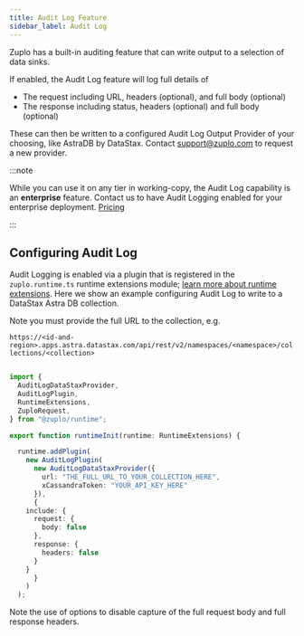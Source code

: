 ```yaml
---
title: Audit Log Feature
sidebar_label: Audit Log
---
```


Zuplo has a built-in auditing feature that can write output to a selection of
data sinks.

If enabled, the Audit Log feature will log full details of

- The request including URL, headers (optional), and full body (optional)
- The response including status, headers (optional) and full body (optional)

These can then be written to a configured Audit Log Output Provider of your
choosing, like AstraDB by DataStax. Contact
[support@zuplo.com](mailto:support@zuplo.com) to request a new provider.

:::note

While you can use it on any tier in working-copy, the Audit Log capability is an
**enterprise** feature. Contact us to have Audit Logging enabled for your
enterprise deployment. [Pricing](https://zuplo.com/pricing)

:::

## Configuring Audit Log

Audit Logging is enabled via a plugin that is registered in the
`zuplo.runtime.ts` runtime extensions module;
[learn more about runtime extensions](./runtime-extensions.md). Here we show an
example configuring Audit Log to write to a DataStax Astra DB collection.

Note you must provide the full URL to the collection, e.g.

`https://<id-and-region>.apps.astra.datastax.com/api/rest/v2/namespaces/<namespace>/collections/<collection>`

```ts

import {
  AuditLogDataStaxProvider,
  AuditLogPlugin,
  RuntimeExtensions,
  ZuploRequest,
} from "@zuplo/runtime";

export function runtimeInit(runtime: RuntimeExtensions) {

  runtime.addPlugin(
    new AuditLogPlugin(
      new AuditLogDataStaxProvider({
        url: "THE_FULL_URL_TO_YOUR_COLLECTION_HERE",
        xCassandraToken: "YOUR_API_KEY_HERE"
      }),
      {
	include: {
	  request: {
	    body: false
	  },
	  response: {
	    headers: false
	  }
	}
      }
    )
  );

```

Note the use of options to disable capture of the full request body and full
response headers.
